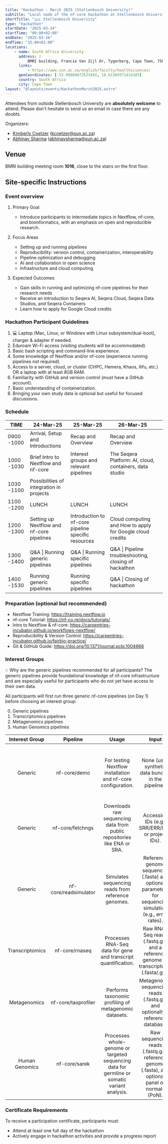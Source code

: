 ```yaml
---
title: "Hackathon - March 2025 (Stellenbosch University)"
subtitle: "Local node of the nf-core hackathon at Stellenbosch University, South Africa"
shortTitle: "🇿🇦 Stellenbosch University"
type: "hackathon"
startDate: "2025-03-24"
startTime: "09:00+02:00"
endDate: "2025-03-26"
endTime: "15:00+02:00"
locations:
    - name: South Africa University
      address: |
          BMRI building, Francie Van Zijl Dr, Tygerberg, Cape Town, 7505
      links:
          - https://www.sun.ac.za/english/faculty/healthsciences/
      geoCoordinates: [-33.90808872523492, 18.61369371414185]
      country: South Africa
      city: Cape Town
layout: "@layouts/events/HackathonMarch2025.astro"
---
```


Attendees from outside Stellenbosch University are **absolutely welcome** to attend. Please don't hesitate to send us an email in case there are any doubts.

Organizers:

- [<i class="fab fa-slack"></i> Kimberly Coetzer](https://nfcore.slack.com/team/U04M7EYDR97) ([kcoetzer@sun.ac.za](mailto:kcoetzer@sun.ac.za))
- [<i class="fab fa-slack"></i> Abhinav Sharma](https://nfcore.slack.com/team/U01E6QW86R1) ([abhinavsharma@sun.ac.za](mailto:abhinavsharma@sun.ac.za))

## Venue

BMRI building meeting room **1016**, close to the stairs on the first floor.

## Site-specific Instructions

### Event overview

1. Primary Goal

    - Introduce participants to intermediate topics in Nextflow, nf-core, and bioinformatics, with an emphasis on open and reproducible research.

2. Focus Areas

    - Setting up and running pipelines
    - Reproducibility: version control, containerization, interoperability
    - Pipeline optimization and debugging
    - AI and collaboration in open science
    - Infrastructure and cloud computing

3. Expected Outcomes
    - Gain skills in running and optimizing nf-core pipelines for their research needs
    - Receive an introduction to Seqera AI, Seqera Cloud, Seqera Data Studios, and Seqera Containers
    - Learn how to apply for Google Cloud credits

### Hackathon Participant Guidelines

1. 💻 Laptop (Mac, Linux, or Windows with Linux subsystem/dual-boot), charger & adapter if needed.
2. Eduroam Wi-Fi access (visiting students will be accommodated).
3. Basic bash scripting and command-line experience.
4. Some knowledge of Nextflow and/or nf-core (experience running pipelines not required).
5. Access to a server, cloud, or cluster (CHPC, Hemera, Khaos, Ilifu, etc.) OR a laptop with at least 8GB RAM.
6. Familiarity with GitHub and version control (must have a GitHub account).
7. Basic understanding of containerization.
8. Bringing your own study data is optional but useful for focused discussions.

### Schedule

| TIME       | 24-Mar-25                                 | 25-Mar-25                                           | 26-Mar-25                                                 |     |
| ---------- | ----------------------------------------- | --------------------------------------------------- | --------------------------------------------------------- | --- |
| 0900 -1000 | Arrival, Setup and Introductions          | Recap and Overview                                  | Recap and Overview                                        |     |
| 1000 -1030 | Brief Intro to Nextflow and nf-core       | Interest groups and relevant pipelines              | The Seqera Platform: AI, cloud, containers, data studio   |     |
| 1030 -1100 | Possibilities of integration in projects  |                                                     |                                                           |     |
| 1100 -1200 | LUNCH                                     | LUNCH                                               | LUNCH                                                     |     |
| 1200 -1300 | Setting up Nextflow and nf-core pipelines | Introduction to nf-core pipeline specific resources | Cloud computing and How to apply for Google cloud credits |     |
| 1300 -1400 | Q&A \| Running generic pipelines          | Q&A \| Running specific pipelines                   | Q&A \| Pipeline troubleshooting, closing of hackathon     |     |
| 1400 -1530 | Running generic pipelines                 | Running specific pipelines                          | Q&A \| Closing of hackathon                               |     |

### Preparation (optional but recommended)

- Nextflow Training: https://training.nextflow.io
- nf-core Tutorial: https://nf-co.re/docs/tutorials/
- Intro to Nextflow & nf-core: https://carpentries-incubator.github.io/workflows-nextflow/
- Reproducibility & Version Control: https://carpentries-incubator.github.io/fairbio-practice/
- Git & GitHub Guide: https://doi.org/10.1371/journal.pcbi.1004668

### Interest Groups

💡 Why are the generic pipelines recommended for all participants?
The generic pipelines provide foundational knowledge of nf-core infrastructure and are especially useful for participants who do not yet have access to their own data.

All participants will first run three generic nf-core pipelines (on Day 1) before choosing an interest group:

0. Generic pipelines
1. Transcriptomics pipelines
2. Metagenomics pipelines
3. Human Genomics pipelines

| Interest Group  |       Pipeline        |                                            Usage                                             |                                                   Input                                                    |                                                  Function                                                   |
| :-------------: | :-------------------: | :------------------------------------------------------------------------------------------: | :--------------------------------------------------------------------------------------------------------: | :---------------------------------------------------------------------------------------------------------: |
|     Generic     |     nf-core/demo      |                 For testing Nextflow installation and nf-core configuration.                 |                            None (uses synthetic data bundled in the pipeline).                             | Validates the environment, Nextflow installation, and nf-core compatibility using small synthetic datasets. |
|     Generic     |   nf-core/fetchngs    |           Downloads raw sequencing data from public repositories like ENA or SRA.            |                             Accession IDs (e.g., SRR/ERR/DRR or project IDs).                              |               Automates the retrieval of public sequencing datasets for downstream analysis.                |
|     Generic     | nf-core/readsimulator |                      Simulates sequencing reads from reference genomes.                      | Reference genome sequences (.fasta) and optional parameters for sequencing simulation (e.g., error rates). |        Generates synthetic sequencing datasets for testing or benchmarking bioinformatics workflows.        |
| Transcriptomics |    nf-core/rnaseq     |                Processes RNA-Seq data for gene and transcript quantification.                |            Raw RNA-Seq reads (.fastq.gz) and a reference genome or transcriptome (.fasta/.gtf).            |               Performs RNA-Seq alignment, quantification, and QC for transcriptomics studies.               |
|  Metagenomics   |  nf-core/taxprofiler  |                    Performs taxonomic profiling of metagenomic datasets.                     |               Metagenomic sequencing reads (.fastq.gz) and optionally a reference database.                |                 Analyzes microbial community composition from metagenomic sequencing data.                  |
| Human Genomics  |     nf-core/sarek     | Processes whole-genome or targeted sequencing data for germline or somatic variant analysis. |     Raw sequencing reads (.fastq.gz), reference genome (.fasta), and optional panel of normals (PoN).      |           Supports cancer research and precision medicine through variant calling and annotation.           |

### Certificate Requirements

To receive a participation certificate, participants must:

- Attend at least one full day of the hackathon
- Actively engage in hackathon activities and provide a progress report
